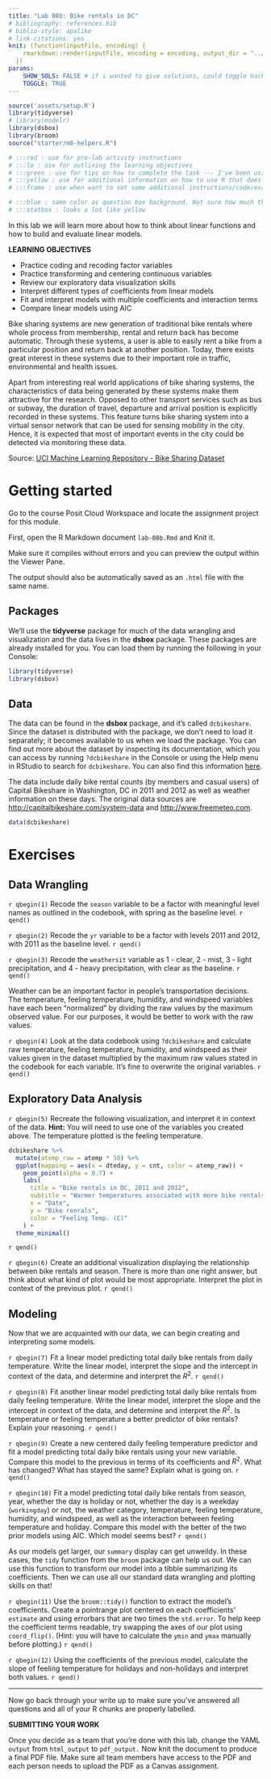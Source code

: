 ```yaml
---
title: "Lab 08b: Bike rentals in DC"
# bibliography: references.bib
# biblio-style: apalike
# link-citations: yes
knit: (function(inputFile, encoding) {
    rmarkdown::render(inputFile, encoding = encoding, output_dir = "../docs/labs/")
  })
params: 
    SHOW_SOLS: FALSE # if i wanted to give solutions, could toggle back on. 
    TOGGLE: TRUE
---
```


```r
source('assets/setup.R')
library(tidyverse)
# library(modelr)
library(dsbox)
library(broom)
source("starter/m8-helpers.R")

# :::red : use for pre-lab activity instructions
# :::lo : use for outlining the learning objectives
# :::green : use for tips on how to complete the task --- I've been using more for "extra info" DP
# :::yellow : use for additional information on how to use R that does not directly have anything to do with the assignment tasks
# :::frame : use when want to set some additional instructions/code/examples apart from the assignment task when explaining something about how to use R

# :::blue : same color as question box background. Not sure how much this needs to be used. 
# :::statbox : looks a lot like yellow

```


In this lab we will learn more about how to think about linear functions and how to build and evaluate linear models.


:::lo
**LEARNING OBJECTIVES**

- Practice coding and recoding factor variables
- Practice transforming and centering continuous variables
- Review our exploratory data visualization skills
- Interpret different types of coefficients from linear models
- Fit and interpret models with multiple coefficients and interaction terms
- Compare linear models using AIC
:::

:::red

Bike sharing systems are new generation of traditional bike rentals where whole process from membership, rental and return back has become automatic. Through these systems, a user is able to easily rent a bike from a particular position and return back at another position. Today, there exists great interest in these systems due to their important role in traffic, environmental and health issues.

Apart from interesting real world applications of bike sharing systems, the characteristics of data being generated by these systems make them attractive for the research. Opposed to other transport services such as bus or subway, the duration of travel, departure and arrival position is explicitly recorded in these systems. This feature turns bike sharing system into a virtual sensor network that can be used for sensing mobility in the city. Hence, it is expected that most of important events in the city could be detected via monitoring these data.

Source: [UCI Machine Learning Repository - Bike Sharing Dataset](http://archive.ics.uci.edu/ml/datasets/Bike+Sharing+Dataset)
:::

# Getting started

Go to the course Posit Cloud Workspace and locate the assignment project for this module.

First, open the R Markdown document `lab-08b.Rmd` and Knit it.

Make sure it compiles without errors and you can preview the output within the Viewer Pane.  

The output should also be automatically saved as an `.html` file with the same name.


## Packages

We'll use the **tidyverse** package for much of the data wrangling and visualization and the data lives in the **dsbox** package.
These packages are already installed for you.
You can load them by running the following in your Console:

```r
library(tidyverse)
library(dsbox)
```

## Data

The data can be found in the **dsbox** package, and it's called `dcbikeshare`.
Since the dataset is distributed with the package, we don't need to load it separately; it becomes available to us when we load the package.
You can find out more about the dataset by inspecting its documentation, which you can access by running `?dcbikeshare` in the Console or using the Help menu in RStudio to search for `dcbikeshare`.
You can also find this information [here](https://rstudio-education.github.io/dsbox/reference/dcbikeshare.html).

The data include daily bike rental counts (by members and casual users) of Capital Bikeshare in Washington, DC in 2011 and 2012 as well as weather information on these days.
The original data sources are <http://capitalbikeshare.com/system-data> and <http://www.freemeteo.com>.

```r
data(dcbikeshare)
```

# Exercises

## Data Wrangling

`r qbegin(1)`
Recode the `season` variable to be a factor with meaningful level names as outlined in the codebook, with spring as the baseline level.
`r qend()`

`r qbegin(2)`
Recode the `yr` variable to be a factor with levels 2011 and 2012, with 2011 as the baseline level.
`r qend()`

`r qbegin(3)`
Recode the `weathersit` variable as 1 - clear, 2 - mist, 3 - light precipitation, and 4 - heavy precipitation, with clear as the baseline.
`r qend()`


Weather can be an important factor in people's transportation decisions. The temperature, feeling temperature, humidity, and windspeed variables have each been "normalized" by dividing the raw values by the maximum observed value. For our purposes, it would be better to work with the raw values.

`r qbegin(4)`
 Look at the data codebook using `?dcbikeshare` and calculate raw temperature, feeling temperature, humidity, and windspeed as their values given in the dataset multiplied by the maximum raw values stated in the codebook for each variable. It's fine to overwrite the original variables.
`r qend()`


## Exploratory Data Analysis

`r qbegin(5)`
Recreate the following visualization, and interpret it in context of the data. **Hint:** You will need to use one of the variables you created above. The temperature plotted is the feeling temperature.

```r
dcbikeshare %>%
  mutate(atemp_raw = atemp * 50) %>%
  ggplot(mapping = aes(x = dteday, y = cnt, color = atemp_raw)) +
    geom_point(alpha = 0.7) +
    labs(
      title = "Bike rentals in DC, 2011 and 2012",
      subtitle = "Warmer temperatures associated with more bike rentals",
      x = "Date",
      y = "Bike renrals",
      color = "Feeling Temp. (C)"
    ) +
  theme_minimal()
```

`r qend()`

`r qbegin(6)`
 Create an additional visualization displaying the relationship between bike rentals and season. There is more than one right answer, but think about what kind of plot would be most appropriate. Interpret the plot in context of the previous plot.
`r qend()`


## Modeling

Now that we are acquainted with our data, we can begin creating and interpreting some models.

`r qbegin(7)`
 Fit a linear model predicting total daily bike rentals from daily temperature.
 Write the linear model, interpret the slope and the intercept in context of the data, and determine and interpret the $R^2$.
`r qend()`


`r qbegin(8)`
 Fit another linear model predicting total daily bike rentals from daily feeling temperature.
    Write the linear model, interpret the slope and the intercept in context of the data, and determine and interpret the $R^2$.
    Is temperature or feeling temperature a better predictor of bike rentals?
    Explain your reasoning.
`r qend()`


`r qbegin(9)`
 Create a new centered daily feeling temperature predictor and fit a model predicting total daily bike rentals using your new variable. Compare this model to the previous in terms of its coefficients and $R^2$. What has changed? What has stayed the same? Explain what is going on.
`r qend()`


`r qbegin(10)`
 Fit a model predicting total daily bike rentals from season, year, whether the day is holiday or not, whether the day is a weekday (`workingday`) or not, the weather category, temperature, feeling temperature, humidity, and windspeed, as well as the interaction between feeling temperature and holiday. Compare this model with the better of the two prior models using AIC. Which model seems best?
`r qend()`

As our models get larger, our `summary` display can get unweildy. In these cases, the `tidy` function from the `broom` package can help us out. We can use this function to transform our model into a tibble summarizing its coefficients. Then we can use all our standard data wrangling and plotting skills on that!

`r qbegin(11)`
Use the `broom::tidy()` function to extract the model's coefficients. Create a pointrange plot centered on each coefficients' `estimate` and using errorbars that are two times the `std.error`. To help keep the coefficient terms readable, try swapping the axes of our plot using `coord_flip()`. (Hint: you will have to calculate the `ymin` and `ymax` manually before plotting.)
`r qend()`

`r qbegin(12)`
Using the coefficients of the previous model, calculate the slope of feeling temperature for holidays and non-holidays and interpret both values.
`r qend()`


---

Now go back through your write up to make sure you've answered all questions and all of your R chunks are properly labelled.

:::red
**SUBMITTING YOUR WORK**

Once you decide as a team that you're done with this lab, change the YAML `output` from `html_output` to `pdf_output.` Now knit the document to produce a final PDF file. Make sure all team members have access to the PDF and each person needs to upload the PDF as a Canvas assignment.   
:::
